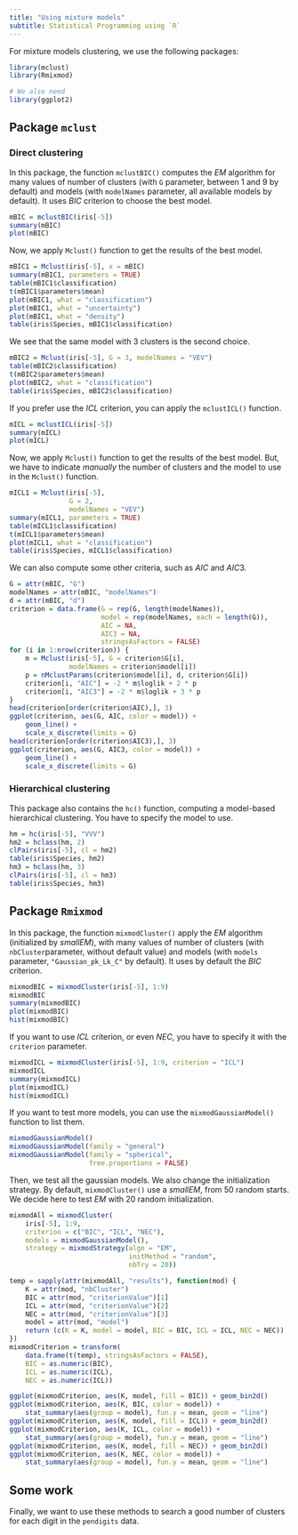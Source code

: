 ```yaml
---
title: "Using mixture models"
subtitle: Statistical Programming using `R`
---
```


For mixture models clustering, we use the following packages:

```r
library(mclust)
library(Rmixmod)

# We also need  
library(ggplot2)
```

## Package `mclust`

### Direct clustering

In this package, the function `mclustBIC()` computes the $EM$ algorithm for many values of number of clusters (with `G` parameter, between 1 and 9 by default) and models (with `modelNames` parameter, all available models by default). It uses $BIC$ criterion to choose the best model.

```r
mBIC = mclustBIC(iris[-5])
summary(mBIC)
plot(mBIC)
```

Now, we apply `Mclust()` function to get the results of the best model.

```r
mBIC1 = Mclust(iris[-5], x = mBIC)
summary(mBIC1, parameters = TRUE)
table(mBIC1$classification)
t(mBIC1$parameters$mean)
plot(mBIC1, what = "classification")
plot(mBIC1, what = "uncertainty")
plot(mBIC1, what = "density")
table(iris$Species, mBIC1$classification)
```

We see that the same model with 3 clusters is the second choice.

```r
mBIC2 = Mclust(iris[-5], G = 3, modelNames = "VEV")
table(mBIC2$classification)
t(mBIC2$parameters$mean)
plot(mBIC2, what = "classification")
table(iris$Species, mBIC2$classification)
```


If you prefer use the $ICL$ criterion, you can apply the `mclustICL()` function.

```r
mICL = mclustICL(iris[-5])
summary(mICL)
plot(mICL)
```

Now, we apply `Mclust()` function to get the results of the best model. But, we have to indicate *manually* the number of clusters and the model to use in the `Mclust()` function.

```r
mICL1 = Mclust(iris[-5], 
               G = 2,
               modelNames = "VEV")
summary(mICL1, parameters = TRUE)
table(mICL1$classification)
t(mICL1$parameters$mean)
plot(mICL1, what = "classification")
table(iris$Species, mICL1$classification)
```

We can also compute some other criteria, such as $AIC$ and $AIC3$.

```r
G = attr(mBIC, "G")
modelNames = attr(mBIC, "modelNames")
d = attr(mBIC, "d")
criterion = data.frame(G = rep(G, length(modelNames)),
                       model = rep(modelNames, each = length(G)),
                       AIC = NA,
                       AIC3 = NA,
                       stringsAsFactors = FALSE)
for (i in 1:nrow(criterion)) {
    m = Mclust(iris[-5], G = criterion$G[i], 
               modelNames = criterion$model[i])
    p = nMclustParams(criterion$model[i], d, criterion$G[i])
    criterion[i, "AIC"] = -2 * m$loglik + 2 * p
    criterion[i, "AIC3"] = -2 * m$loglik + 3 * p
}
head(criterion[order(criterion$AIC),], 3)
ggplot(criterion, aes(G, AIC, color = model)) +
    geom_line() +
    scale_x_discrete(limits = G)
head(criterion[order(criterion$AIC3),], 3)
ggplot(criterion, aes(G, AIC3, color = model)) +
    geom_line() +
    scale_x_discrete(limits = G)
```


### Hierarchical clustering

This package also contains the `hc()` function, computing a model-based hierarchical clustering. You have to specify the model to use.

```r
hm = hc(iris[-5], "VVV")
hm2 = hclass(hm, 2)
clPairs(iris[-5], cl = hm2)
table(iris$Species, hm2)
hm3 = hclass(hm, 3)
clPairs(iris[-5], cl = hm3)
table(iris$Species, hm3)
```


## Package `Rmixmod`

In this package, the function `mixmodCluster()` apply the $EM$ algorithm (initialized by $smallEM$), with many values of number of clusters (with `nbCluster`parameter, without default value) and models (with `models` parameter, `"Gaussian_pk_Lk_C"` by default). It uses by default the $BIC$ criterion.

```r
mixmodBIC = mixmodCluster(iris[-5], 1:9)
mixmodBIC
summary(mixmodBIC)
plot(mixmodBIC)
hist(mixmodBIC)
```


If you want to use $ICL$ criterion, or even $NEC$, you have to specify it with the `criterion` parameter.

```r
mixmodICL = mixmodCluster(iris[-5], 1:9, criterion = "ICL")
mixmodICL
summary(mixmodICL)
plot(mixmodICL)
hist(mixmodICL)
```

If you want to test more models, you can use the `mixmodGaussianModel()` function to list them.

```r
mixmodGaussianModel()
mixmodGaussianModel(family = "general")
mixmodGaussianModel(family = "spherical", 
                    free.proportions = FALSE)
```

Then, we test all the gaussian models. We also change the initialization strategy. By default, `mixmodCluster()` use a $smallEM$, from 50 random starts. We decide here to test $EM$ with 20 random initialization.

```r
mixmodAll = mixmodCluster(
    iris[-5], 1:9,
    criterion = c("BIC", "ICL", "NEC"),
    models = mixmodGaussianModel(),
    strategy = mixmodStrategy(algo = "EM",
                              initMethod = "random",
                              nbTry = 20))

temp = sapply(attr(mixmodAll, "results"), function(mod) {
    K = attr(mod, "nbCluster")
    BIC = attr(mod, "criterionValue")[1]
    ICL = attr(mod, "criterionValue")[2]
    NEC = attr(mod, "criterionValue")[3]
    model = attr(mod, "model")
    return (c(K = K, model = model, BIC = BIC, ICL = ICL, NEC = NEC))
})
mixmodCriterion = transform(
    data.frame(t(temp), stringsAsFactors = FALSE),
    BIC = as.numeric(BIC),
    ICL = as.numeric(ICL),
    NEC = as.numeric(ICL))

ggplot(mixmodCriterion, aes(K, model, fill = BIC)) + geom_bin2d()
ggplot(mixmodCriterion, aes(K, BIC, color = model)) + 
    stat_summary(aes(group = model), fun.y = mean, geom = "line")
ggplot(mixmodCriterion, aes(K, model, fill = ICL)) + geom_bin2d()
ggplot(mixmodCriterion, aes(K, ICL, color = model)) + 
    stat_summary(aes(group = model), fun.y = mean, geom = "line")
ggplot(mixmodCriterion, aes(K, model, fill = NEC)) + geom_bin2d()
ggplot(mixmodCriterion, aes(K, NEC, color = model)) + 
    stat_summary(aes(group = model), fun.y = mean, geom = "line")
```


## Some work

Finally, we want to use these methods to search a good number of clusters for each digit in the `pendigits` data.



